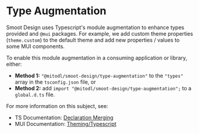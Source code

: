 
<Meta title="Smoot-Design/Installation/Typescript" />

# Type Augmentation

Smoot Design uses Typescript's module augmentation to enhance types provided and `@mui` packages. For example, we add custom theme properties (`theme.custom`) to the default theme and add new properties / values to some MUI components.

To enable this module augmentation in a consuming application or library, either:

- **Method 1:** `"@mitodl/smoot-design/type-augmentation"` to the `"types"` array in the `tsconfig.json` file, or
- **Method 2:** add `import "@mitodl/smoot-design/type-augmentation";` to a `global.d.ts` file.

For more information on this subject, see:

- TS Documentation: [Declaration Merging](https://www.typescriptlang.org/docs/handbook/declaration-merging.html)
- MUI Documentation: [Theming/Typescript](https://mui.com/material-ui/customization/theming/#typescript)
